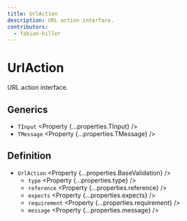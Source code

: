 ```yaml
---
title: UrlAction
description: URL action interface.
contributors:
  - fabian-hiller
---
```



# UrlAction

URL action interface.

## Generics

- `TInput` <Property {...properties.TInput} />
- `TMessage` <Property {...properties.TMessage} />

## Definition

- `UrlAction` <Property {...properties.BaseValidation} />
  - `type` <Property {...properties.type} />
  - `reference` <Property {...properties.reference} />
  - `expects` <Property {...properties.expects} />
  - `requirement` <Property {...properties.requirement} />
  - `message` <Property {...properties.message} />
